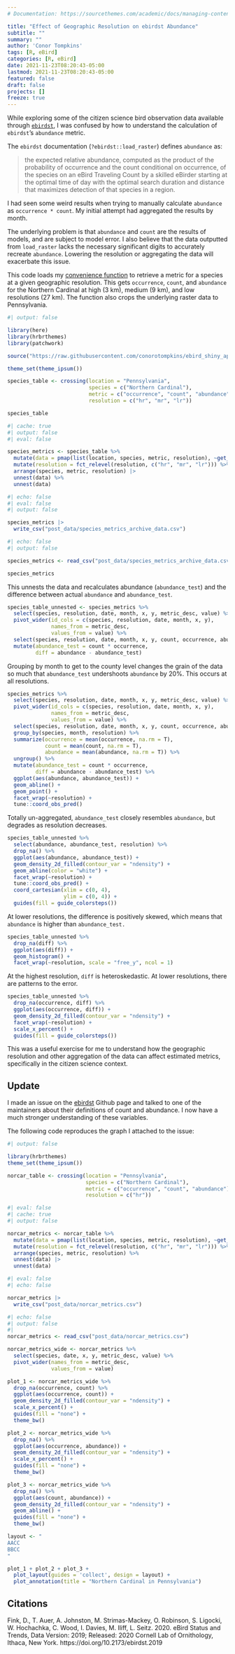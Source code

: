 ```yaml
---
# Documentation: https://sourcethemes.com/academic/docs/managing-content/

title: "Effect of Geographic Resolution on ebirdst Abundance"
subtitle: ""
summary: ""
author: 'Conor Tompkins'
tags: [R, eBird]
categories: [R, eBird]
date: 2021-11-23T08:20:43-05:00
lastmod: 2021-11-23T08:20:43-05:00
featured: false
draft: false
projects: []
freeze: true
---
```


While exploring some of the citizen science bird observation data available through [`ebirdst`](https://cornelllabofornithology.github.io/ebirdst/), I was confused by how to understand the calculation of `ebirdst`'s `abundance` metric.

The `ebirdst` documentation (`?ebirdst::load_raster`) defines `abundance` as:

> the expected relative abundance, computed as the product of the probability of occurrence and the count conditional on occurrence, of the species on an eBird Traveling Count by a skilled eBirder starting at the optimal time of day with the optimal search duration and distance that maximizes detection of that species in a region.

I had seen some weird results when trying to manually calculate `abundance` as `occurrence * count`. My initial attempt had aggregated the results by month.

The underlying problem is that `abundance` and `count` are the results of models, and are subject to model error. I also believe that the data outputted from `load_raster` lacks the necessary significant digits to accurately recreate `abundance`. Lowering the resolution or aggregating the data will exacerbate this issue.

This code loads my [convenience function](https://github.com/conorotompkins/ebird_shiny_app/blob/main/scripts/functions/pull_species_metric.R) to retrieve a metric for a species at a given geographic resolution. This gets `occurrence`, `count`, and `abundance` for the Northern Cardinal at high (3 km), medium (9 km), and low resolutions (27 km). The function also crops the underlying raster data to Pennsylvania.

```r
#| output: false

library(here)
library(hrbrthemes)
library(patchwork)

source("https://raw.githubusercontent.com/conorotompkins/ebird_shiny_app/main/scripts/functions/get_species_metric.R")

theme_set(theme_ipsum())

species_table <- crossing(location = "Pennsylvania",
                          species = c("Northern Cardinal"),
                          metric = c("occurrence", "count", "abundance"),
                          resolution = c("hr", "mr", "lr"))
```

```r
species_table
```


```r
#| cache: true
#| output: false
#| eval: false

species_metrics <- species_table %>% 
  mutate(data = pmap(list(location, species, metric, resolution), ~get_species_metric(..1, ..2, ..2, ..3, ..4))) %>% 
  mutate(resolution = fct_relevel(resolution, c("hr", "mr", "lr"))) %>% 
  arrange(species, metric, resolution) |> 
  unnest(data) %>% 
  unnest(data) 
```

```r
#| echo: false
#| eval: false
#| output: false

species_metrics |> 
  write_csv("post_data/species_metrics_archive_data.csv")
```

```r
#| echo: false
#| output: false

species_metrics <- read_csv("post_data/species_metrics_archive_data.csv")
```

```r
species_metrics
```

This unnests the data and recalculates abundance (`abundance_test`) and the difference between actual `abundance` and `abundance_test`.

```r
species_table_unnested <- species_metrics %>%
  select(species, resolution, date, month, x, y, metric_desc, value) %>% 
  pivot_wider(id_cols = c(species, resolution, date, month, x, y),
              names_from = metric_desc,
              values_from = value) %>% 
  select(species, resolution, date, month, x, y, count, occurrence, abundance) %>% 
  mutate(abundance_test = count * occurrence,
         diff = abundance - abundance_test)
```

Grouping by month to get to the county level changes the grain of the data so much that `abundance_test` undershoots `abundance` by 20%. This occurs at all resolutions.

```r
species_metrics %>%
  select(species, resolution, date, month, x, y, metric_desc, value) %>% 
  pivot_wider(id_cols = c(species, resolution, date, month, x, y),
              names_from = metric_desc,
              values_from = value) %>% 
  select(species, resolution, date, month, x, y, count, occurrence, abundance) %>% 
  group_by(species, month, resolution) %>% 
  summarize(occurrence = mean(occurrence, na.rm = T),
            count = mean(count, na.rm = T),
            abundance = mean(abundance, na.rm = T)) %>% 
  ungroup() %>% 
  mutate(abundance_test = count * occurrence,
         diff = abundance - abundance_test) %>% 
  ggplot(aes(abundance, abundance_test)) +
  geom_abline() +
  geom_point() +
  facet_wrap(~resolution) +
  tune::coord_obs_pred()
```

Totally un-aggregated, `abundance_test` closely resembles `abundance`, but degrades as resolution decreases.

```r
species_table_unnested %>% 
  select(abundance, abundance_test, resolution) %>% 
  drop_na() %>% 
  ggplot(aes(abundance, abundance_test)) +
  geom_density_2d_filled(contour_var = "ndensity") +
  geom_abline(color = "white") +
  facet_wrap(~resolution) +
  tune::coord_obs_pred() +
  coord_cartesian(xlim = c(0, 4),
                  ylim = c(0, 4)) +
  guides(fill = guide_colorsteps())
```

At lower resolutions, the difference is positively skewed, which means that `abundance` is higher than `abundance_test.`

```r
species_table_unnested %>% 
  drop_na(diff) %>% 
  ggplot(aes(diff)) +
  geom_histogram() +
  facet_wrap(~resolution, scale = "free_y", ncol = 1)
```

At the highest resolution, `diff` is heteroskedastic. At lower resolutions, there are patterns to the error.

```r
species_table_unnested %>% 
  drop_na(occurrence, diff) %>% 
  ggplot(aes(occurrence, diff)) +
  geom_density_2d_filled(contour_var = "ndensity") +
  facet_wrap(~resolution) + 
  scale_x_percent() +
  guides(fill = guide_colorsteps())
```

This was a useful exercise for me to understand how the geographic resolution and other aggregation of the data can affect estimated metrics, specifically in the citizen science context.

## Update

I made an issue on the [ebirdst](https://github.com/CornellLabofOrnithology/ebirdst/issues/33) Github page and talked to one of the maintainers about their definitions of count and abundance. I now have a much stronger understanding of these variables.

The following code reproduces the graph I attached to the issue:

```r
#| output: false

library(hrbrthemes)
theme_set(theme_ipsum())

norcar_table <- crossing(location = "Pennsylvania",
                         species = c("Northern Cardinal"),
                         metric = c("occurrence", "count", "abundance"),
                         resolution = c("hr"))
```

```r
#| eval: false
#| cache: true
#| output: false

norcar_metrics <- norcar_table %>% 
  mutate(data = pmap(list(location, species, metric, resolution), ~get_species_metric(..1, ..2, ..2, ..3, ..4))) %>% 
  mutate(resolution = fct_relevel(resolution, c("hr", "mr", "lr"))) %>% 
  arrange(species, metric, resolution) %>%
  unnest(data) |> 
  unnest(data)
```

```r
#| eval: false
#| echo: false

norcar_metrics |> 
  write_csv("post_data/norcar_metrics.csv")
```

```r
#| echo: false
#| output: false
#| 
norcar_metrics <- read_csv("post_data/norcar_metrics.csv")
```

```r
norcar_metrics_wide <- norcar_metrics %>% 
  select(species, date, x, y, metric_desc, value) %>% 
  pivot_wider(names_from = metric_desc,
              values_from = value)

plot_1 <- norcar_metrics_wide %>% 
  drop_na(occurrence, count) %>% 
  ggplot(aes(occurrence, count)) +
  geom_density_2d_filled(contour_var = "ndensity") +
  scale_x_percent() +
  guides(fill = "none") +
  theme_bw()

plot_2 <- norcar_metrics_wide %>% 
  drop_na() %>% 
  ggplot(aes(occurrence, abundance)) +
  geom_density_2d_filled(contour_var = "ndensity") +
  scale_x_percent() +
  guides(fill = "none") +
  theme_bw()

plot_3 <- norcar_metrics_wide %>%
  drop_na() %>% 
  ggplot(aes(count, abundance)) +
  geom_density_2d_filled(contour_var = "ndensity") +
  geom_abline() +
  guides(fill = "none") +
  theme_bw()

layout <- "
AACC
BBCC
"

plot_1 + plot_2 + plot_3 + 
  plot_layout(guides = 'collect', design = layout) +
  plot_annotation(title = "Northern Cardinal in Pennsylvania")

```

## Citations

Fink, D., T. Auer, A. Johnston, M. Strimas-Mackey, O. Robinson, S. Ligocki, W. Hochachka, C. Wood, I. Davies, M. Iliff, L. Seitz. 2020. eBird Status and Trends, Data Version: 2019; Released: 2020 Cornell Lab of Ornithology, Ithaca, New York. https://doi.org/10.2173/ebirdst.2019
